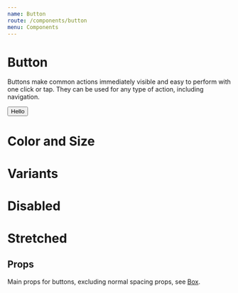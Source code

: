 ```yaml
---
name: Button
route: /components/button
menu: Components
---
```



# Button

Buttons make common actions immediately visible and easy to perform with one click or tap. They can be used for any type of action, including navigation.

<Playground>
  <Button margin={4}>Hello</Button>
</Playground>

# Color and Size

<Playground>
  <Cartesian
    component={Button}
    margin={4}
    marginTop="4px"
    color={["primary", "inherit", "default", "secondary"]}
    size={["small", "medium", "large"]}
    children="Button"
  />
</Playground>

# Variants

<Playground>
  <Cartesian
    component={Button}
    margin={4}
    type={["outlined"]}
    variant={["contained", "outlined", "text"]}
    size={["small", "medium", "large"]}
    children="Button"
  />
</Playground>

# Disabled

<Playground>
  <Cartesian
    component={Button}
    margin={4}
    type={["contained", "outlined"]}
    variant={["primary", "secondary"]}
    size={["small", "medium", "large"]}
    disabled={true}
    children="Button"
  />
</Playground>

# Stretched

<Playground>
  <Cartesian
    component={Button}
    mt={4}
    mb={4}
    type={["contained", "outlined"]}
    variation={["primary", "supporting"]}
    size={["md", "lg"]}
    stretch={true}
    children="Button"
  />
</Playground>

## Props

Main props for buttons, excluding normal spacing props, see [Box](/components/box).

<Props of={Button} />
